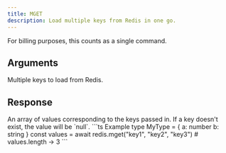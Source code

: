 ```yaml
---
title: MGET
description: Load multiple keys from Redis in one go.
---
```


For billing purposes, this counts as a single command.

## Arguments 

<ParamField body="keys" type="...string" required>
  Multiple keys to load from Redis.
</ParamField>

## Response

<ResponseField type="T[]" required>
An array of values corresponding to the keys passed in. If a key doesn't exist, the value will be `null`.
</ResponseField>



<RequestExample>
```ts Example
type MyType = {
    a: number
    b: string
}
const values = await redis.mget<MyType>("key1", "key2", "key3")
# values.length -> 3
```
</RequestExample>
